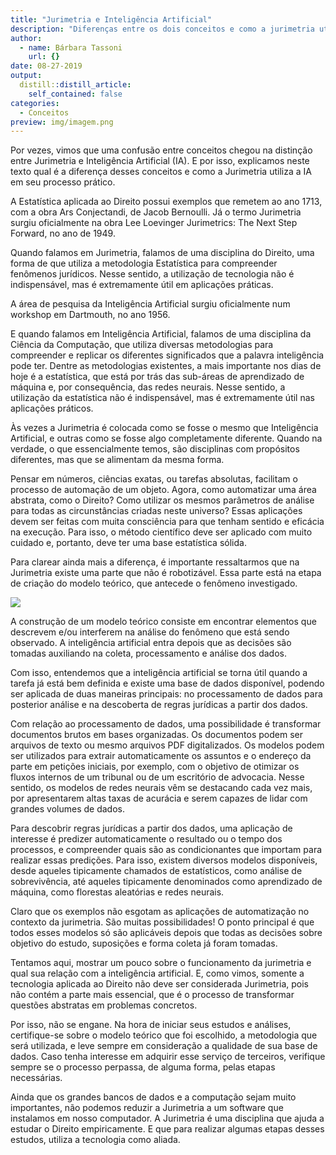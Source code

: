 ```yaml
---
title: "Jurimetria e Inteligência Artificial"
description: "Diferenças entre os dois conceitos e como a jurimetria utiliza IA nos seus processos práticos"
author:
  - name: Bárbara Tassoni
    url: {}
date: 08-27-2019
output:
  distill::distill_article:
    self_contained: false
categories:
  - Conceitos
preview: img/imagem.png
---
```



Por vezes, vimos que uma confusão entre conceitos chegou na distinção
entre Jurimetria e Inteligência Artificial (IA). E por isso, explicamos
neste texto qual é a diferença desses conceitos e como a Jurimetria
utiliza a IA em seu processo prático.

A Estatística aplicada ao Direito possui exemplos que remetem ao ano
1713, com a obra Ars Conjectandi, de Jacob Bernoulli. Já o termo
Jurimetria surgiu oficialmente na obra Lee Loevinger Jurimetrics: The
Next Step Forward, no ano de 1949.

Quando falamos em Jurimetria, falamos de uma disciplina do Direito, uma
forma de que utiliza a metodologia Estatística para compreender
fenômenos jurídicos. Nesse sentido, a utilização de tecnologia não é
indispensável, mas é extremamente útil em aplicações práticas.

A área de pesquisa da Inteligência Artificial surgiu oficialmente num
workshop em Dartmouth, no ano 1956.

E quando falamos em Inteligência Artificial, falamos de uma disciplina
da Ciência da Computação, que utiliza diversas metodologias para
compreender e replicar os diferentes significados que a palavra
inteligência pode ter. Dentre as metodologias existentes, a mais
importante nos dias de hoje é a estatística, que está por trás das
sub-áreas de aprendizado de máquina e, por consequência, das redes
neurais. Nesse sentido, a utilização da estatística não é indispensável,
mas é extremamente útil nas aplicações práticos.

Às vezes a Jurimetria é colocada como se fosse o mesmo que Inteligência
Artificial, e outras como se fosse algo completamente diferente. Quando
na verdade, o que essencialmente temos, são disciplinas com propósitos
diferentes, mas que se alimentam da mesma forma.

Pensar em números, ciências exatas, ou tarefas absolutas, facilitam o
processo de automação de um objeto. Agora, como automatizar uma área
abstrata, como o Direito? Como utilizar os mesmos parâmetros de análise
para todas as circunstâncias criadas neste universo? Essas aplicações
devem ser feitas com muita consciência para que tenham sentido e
eficácia na execução. Para isso, o método científico deve ser aplicado
com muito cuidado e, portanto, deve ter uma base estatística sólida.

Para clarear ainda mais a diferença, é importante ressaltarmos que na
Jurimetria existe uma parte que não é robotizável. Essa parte está na
etapa de criação do modelo teórico, que antecede o fenômeno investigado.

![](img/imagem1.png)

A construção de um modelo teórico consiste em encontrar elementos que
descrevem e/ou interferem na análise do fenômeno que está sendo
observado. A inteligência artificial entra depois que as decisões são
tomadas auxiliando na coleta, processamento e análise dos dados.

Com isso, entendemos que a inteligência artificial se torna útil quando
a tarefa já está bem definida e existe uma base de dados disponível,
podendo ser aplicada de duas maneiras principais: no processamento de
dados para posterior análise e na descoberta de regras jurídicas a
partir dos dados.

Com relação ao processamento de dados, uma possibilidade é transformar
documentos brutos em bases organizadas. Os documentos podem ser arquivos
de texto ou mesmo arquivos PDF digitalizados. Os modelos podem ser
utilizados para extrair automaticamente os assuntos e o endereço da
parte em petições iniciais, por exemplo, com o objetivo de otimizar os
fluxos internos de um tribunal ou de um escritório de advocacia. Nesse
sentido, os modelos de redes neurais vêm se destacando cada vez mais,
por apresentarem altas taxas de acurácia e serem capazes de lidar com
grandes volumes de dados.

Para descobrir regras jurídicas a partir dos dados, uma aplicação de
interesse é predizer automaticamente o resultado ou o tempo dos
processos, e compreender quais são as condicionantes que importam para
realizar essas predições. Para isso, existem diversos modelos
disponíveis, desde aqueles tipicamente chamados de estatísticos, como
análise de sobrevivência, até aqueles tipicamente denominados como
aprendizado de máquina, como florestas aleatórias e redes neurais.

Claro que os exemplos não esgotam as aplicações de automatização no
contexto da jurimetria. São muitas possibilidades! O ponto principal é
que todos esses modelos só são aplicáveis depois que todas as decisões
sobre objetivo do estudo, suposições e forma coleta já foram tomadas.

Tentamos aqui, mostrar um pouco sobre o funcionamento da jurimetria e
qual sua relação com a inteligência artificial. E, como vimos, somente a
tecnologia aplicada ao Direito não deve ser considerada Jurimetria, pois
não contém a parte mais essencial, que é o processo de transformar
questões abstratas em problemas concretos.

Por isso, não se engane. Na hora de iniciar seus estudos e análises,
certifique-se sobre o modelo teórico que foi escolhido, a metodologia
que será utilizada, e leve sempre em consideração a qualidade de sua
base de dados. Caso tenha interesse em adquirir esse serviço de
terceiros, verifique sempre se o processo perpassa, de alguma forma,
pelas etapas necessárias.

Ainda que os grandes bancos de dados e a computação sejam muito
importantes, não podemos reduzir a Jurimetria a um software que
instalamos em nosso computador. A Jurimetria é uma disciplina que ajuda
a estudar o Direito empiricamente. E que para realizar algumas etapas
desses estudos, utiliza a tecnologia como aliada.
